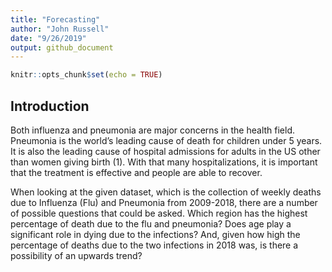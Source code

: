 ```yaml
---
title: "Forecasting"
author: "John Russell"
date: "9/26/2019"
output: github_document
---
```


```r
knitr::opts_chunk$set(echo = TRUE)
```

## Introduction

Both influenza and pneumonia are major concerns in the health field. Pneumonia is the world’s leading cause of death for children under 5 years. It is also the leading cause of hospital admissions for adults in the US other than women giving birth (1). With that many hospitalizations, it is important that the treatment is effective and people are able to recover.

When looking at the given dataset, which is the collection of weekly deaths due to Influenza (Flu) and Pneumonia from 2009-2018, there are a number of possible questions that could be asked. Which region has the highest percentage of death due to the flu and pneumonia? Does age play a significant role in dying due to the infections? And, given how high the percentage of deaths due to the two infections in 2018 was, is there a possibility of an upwards trend?